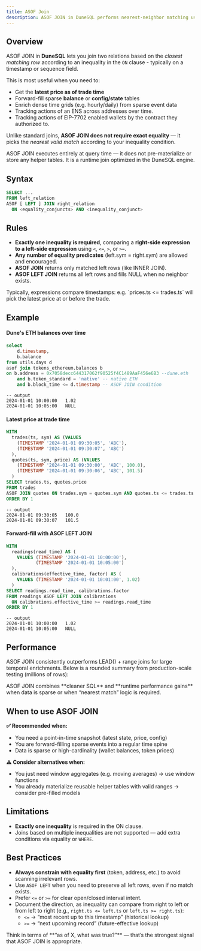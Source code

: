 ```yaml
---
title: ASOF Join
description: ASOF JOIN in DuneSQL performs nearest-neighbor matching using inequality predicates, making it ideal for temporal lookups like "latest price at trade time" or forward-fill balance snapshots.
---
```


## Overview

ASOF JOIN in **DuneSQL** lets you join two relations based on the *closest matching row* according to an inequality in the `ON` clause - typically on a timestamp or sequence field.

This is most useful when you need to:

- Get the **latest price as of trade time**
- Forward-fill sparse **balance** or **config/state** tables
- Enrich dense time grids (e.g. hourly/daily) from sparse event data
- Tracking actions of an ENS across addresses over time.
- Tracking actions of EIP-7702 enabled wallets by the contract they authorized to.

Unlike standard joins, **ASOF JOIN does not require exact equality** — it picks the *nearest valid match* according to your inequality condition.

<Info>
ASOF JOIN executes entirely at query time — it does not pre-materialize or store any helper tables. It is a runtime join optimized in the DuneSQL engine.
</Info>

## Syntax

```sql
SELECT ...
FROM left_relation
ASOF [ LEFT ] JOIN right_relation
  ON <equality_conjuncts> AND <inequality_conjunct>
```

## Rules
- **Exactly one inequality is required**, comparing a **right-side expression to a left-side expression** using `<`, `<=`, `>`, or `>=`.
- **Any number of equality predicates** (left.sym = right.sym) are allowed and encouraged.
- **ASOF JOIN** returns only matched left rows (like INNER JOIN).
- **ASOF LEFT JOIN** returns all left rows and fills NULL when no neighbor exists.

<Info>
Typically, expressions compare timestamps: e.g. `prices.ts <= trades.ts` will pick the latest price at or before the trade.
</Info>

## Example
#### Dune's ETH balances over time
```sql
select 
    d.timestamp,
    b.balance
from utils.days d
asof join tokens_ethereum.balances b
on b.address = 0x7058decc644317062f90525f4C1489AaF456e6B3 --dune.eth
    and b.token_standard = 'native' -- native ETH
    and b.block_time <= d.timestamp -- ASOF JOIN condition
```

```
-- output
2024-01-01 10:00:00   1.02
2024-01-01 10:05:00   NULL
```

#### Latest price at trade time
```sql
WITH
  trades(ts, sym) AS (VALUES 
    (TIMESTAMP '2024-01-01 09:30:05', 'ABC'),
    (TIMESTAMP '2024-01-01 09:30:07', 'ABC')
  ),
  quotes(ts, sym, price) AS (VALUES 
    (TIMESTAMP '2024-01-01 09:30:00', 'ABC', 100.0),
    (TIMESTAMP '2024-01-01 09:30:06', 'ABC', 101.5)
  )
SELECT trades.ts, quotes.price
FROM trades 
ASOF JOIN quotes ON trades.sym = quotes.sym AND quotes.ts <= trades.ts
ORDER BY 1
```

```
-- output
2024-01-01 09:30:05   100.0
2024-01-01 09:30:07   101.5
```

#### Forward-fill with ASOF LEFT JOIN
```sql
WITH
  readings(read_time) AS (
    VALUES (TIMESTAMP '2024-01-01 10:00:00'),
           (TIMESTAMP '2024-01-01 10:05:00')
  ),
  calibrations(effective_time, factor) AS (
    VALUES (TIMESTAMP '2024-01-01 10:01:00', 1.02)
  )
SELECT readings.read_time, calibrations.factor
FROM readings ASOF LEFT JOIN calibrations
  ON calibrations.effective_time >= readings.read_time
ORDER BY 1
```

```
-- output
2024-01-01 10:00:00   1.02
2024-01-01 10:05:00   NULL
```

## Performance
ASOF JOIN consistently outperforms LEAD() + range joins for large temporal enrichments.
Below is a rounded summary from production-scale testing (millions of rows):


<Tip> 
ASOF JOIN combines **cleaner SQL** and **runtime performance gains** when data is sparse or when “nearest match” logic is required. 
</Tip>

## When to use ASOF JOIN
**✅ Recommended when:**
- You need a point-in-time snapshot (latest state, price, config)
- You are forward-filling sparse events into a regular time spine
- Data is sparse or high-cardinality (wallet balances, token prices)

**⚠️ Consider alternatives when:**
- You just need window aggregates (e.g. moving averages) → use window functions
- You already materialize reusable helper tables with valid ranges → consider pre-filled models

## Limitations
- **Exactly one inequality** is required in the ON clause.
- Joins based on multiple inequalities are not supported — add extra conditions via equality or `WHERE`.

## Best Practices
- **Always constrain with equality first** (token, address, etc.) to avoid scanning irrelevant rows.
- Use `ASOF LEFT` when you need to preserve all left rows, even if no match exists.
- Prefer `<=` or `>=` for clear open/closed interval intent.
- Document the direction, as inequality can compare from right to left or from left to right (e.g., `right.ts <= left.ts` or `left.ts >= right.ts`):
    - `<=` → “most recent up to this timestamp” (historical lookup)
    - `>=` → “next upcoming record” (future-effective lookup)

<Tip> 
Think in terms of **“as of X, what was true?”** — that’s the strongest signal that ASOF JOIN is appropriate. 
</Tip>